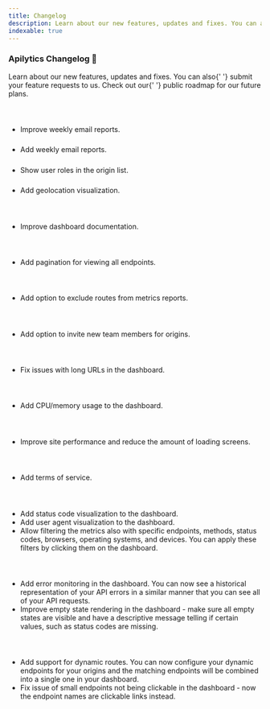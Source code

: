 ```yaml
---
title: Changelog
description: Learn about our new features, updates and fixes. You can also submit your feature requests to us. Check out our public roadmap for our future plans.
indexable: true
---
```


### Apilytics Changelog 📖

<p className="text-xl">
  Learn about our new features, updates and fixes. You can also{' '}
  <Link href={routes.contact}>submit</Link> your feature requests to us. Check out our{' '}
  <ExternalLink href={routes.roadmap}>public roadmap</ExternalLink> for our future plans.
</p>

<br />

##### <Date date="2022-05-17" />

- Improve weekly email reports.

##### <Date date="2022-05-07" />

- Add weekly email reports.

##### <Date date="2022-04-11" />

- Show user roles in the origin list.

##### <Date date="2022-03-17" />

- Add geolocation visualization.

<br />

##### <Date date="2022-03-10" />

- Improve dashboard documentation.

<br />

##### <Date date="2022-03-05" />

- Add pagination for viewing all endpoints.

<br />

##### <Date date="2022-03-02" />

- Add option to exclude routes from metrics reports.

<br />

##### <Date date="2022-02-28" />

- Add option to invite new team members for origins.

<br />

##### <Date date="2022-02-26" />

- Fix issues with long URLs in the dashboard.

<br />

##### <Date date="2022-02-16" />

- Add CPU/memory usage to the dashboard.

<br />

##### <Date date="2022-02-13" />

- Improve site performance and reduce the amount of loading screens.

<br />

##### <Date date="2022-02-12" />

- Add terms of service.

<br />

##### <Date date="2022-02-09" />

- Add status code visualization to the dashboard.
- Add user agent visualization to the dashboard.
- Allow filtering the metrics also with specific endpoints,
  methods, status codes, browsers, operating systems, and devices.
  You can apply these filters by clicking them on the dashboard.

<br />

##### <Date date="2022-01-31" />

- Add error monitoring in the dashboard. You can now see a historical representation of your API
  errors in a similar manner that you can see all of your API requests.
- Improve empty state rendering in the dashboard - make sure all empty states are visible and
  have a descriptive message telling if certain values, such as status codes are missing.

<br />

##### <Date date="2022-01-27" />

- Add support for dynamic routes. You can now configure
  your dynamic endpoints for your origins and the matching
  endpoints will be combined into a single one in your dashboard.
- Fix issue of small endpoints not being clickable in the dashboard - now
  the endpoint names are clickable links instead.
